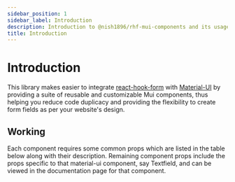 ```yaml
---
sidebar_position: 1
sidebar_label: Introduction
description: Introduction to @nish1896/rhf-mui-components and its usage.
title: Introduction
---
```



# Introduction
This library makes easier to integrate [react-hook-form](https://react-hook-form.com/) with [Material-UI](https://mui.com/material-ui/getting-started/) by providing a suite of reusable and customizable Mui components, thus helping you reduce code duplicacy and providing the flexibility to create form fields as per your website's design.

## Working
Each component requires some common props which are listed in the table
below along with their description. Remaining component props include the props specific to that material-ui component, say Textfield, and can be viewed in the documentation page for that component.

<IntroductionPageTable />
